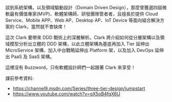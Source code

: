 談到系統架構，以及領域驅動設計（Domain Driven Design），那麼曾獲選四屆微軟最有價值專家(MVP)、軟體架構師、研發團隊管者者，且擅長於提供 Cloud Service、Mobile APP、Web AP、Desktop AP、IoT Device 等面向組合解決方案的 Clark，當然就不會缺席！

這次 Clark 要帶來 DDD 戰術上的深層解析。Clark 將介紹如何從分層架構以及領域模型分析出立體的 DDD 架構，以此立體架構為基底再加入 Tier 延伸出 MicroService 架構、加入中台戰略延伸出 Platform 架，以及加入 DevOps 延伸出 PaaS 及 SaaS 架構。

這裡沒有 Buzzword，只有軟體設計師們一起跟著 Clark 來享受！

課前參考資料:

- <https://channel9.msdn.com/Series/three-tier-design/jumpstart>
- <https://www.youtube.com/watch?v=gX5oB4fgX6U>

